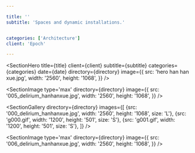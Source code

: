 ```yaml
---

title: ''
subtitle: 'Spaces and dynamic installations.'


categories: ['Architecture']
client: 'Epoch'

---
```



<SectionHero 
title={title} 
client={client} 
subtitle={subtitle}
categories={categories}
date={date}
directory={directory}
image={{
    src: 'hero han han xue.jpg',
    width: '2560',
    height: '1068',
}}
/>



<SectionDetail
title='Synopsis'
detail='Delirum is a self-initiated project started primarily to experiment with new tools and processes. This is hopefully the first in a series of work featuring imaginary spaces and improbable art installations.'
 />


<SectionImage
type='max'
directory={directory}
image={{
    src: '005_delirium_hanhanxue.jpg',
    width: '2560',
    height: '1068',
}}
/>


<SectionDetail
title='Styleframes'
detail='Having fun playing with the delicate balance between light, materiality and movement. Each space is designed with the installation within to find a sense of harmony.'
 />




<SectionGallery
directory={directory}
images={[
     {src: '000_delirium_hanhanxue.jpg', width: '2560', height: '1068', size: 'L'},
    {src: 'g000.gif', width: '1200', height: '501', size: 'S'},
    {src: 'g001.gif', width: '1200', height: '501', size: 'S'},
     ]}
 />


<SectionImage
type='max'
directory={directory}
image={{
    src: '006_delirium_hanhanxue.jpg',
    width: '2560',
    height: '1068',
}}
/>